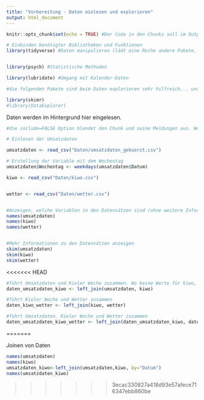 ```yaml
---
title: "Vorbereitung - Daten einlesen und explorieren"
output: html_document
---
```


```r
knitr::opts_chunk$set(echo = TRUE) #Der Code in den Chunks soll im Output stehen
```


```r

# Einbinden benötigter Bibliotheken und Funktionen
library(tidyverse) #Daten manipulieren (lädt eine Reihe andere Pakete, z.B. readr, dplyr, ggplot2) 


library(psych) #Statistische Methoden

library(lubridate) #Umgang mit Kalender-Daten

#die folgenden Pakete sind beim Daten explorieren sehr hilfreich... und vermutlich nicht vorinstalliert bei Euch

library(skimr)
#library(DataExplorer)

```


Daten werden im Hintergrund hier eingelesen.

```r
#die include=FALSE Option blendet den Chunk und seine Meldungen aus. Wenn Ihr genauer sehn wollt, was da passiert: Auf TRUE setzen

# Einlesen der Umsatzdaten

umsatzdaten <- read_csv("Daten/umsatzdaten_gekuerzt.csv")

# Erstellung der Variable mit dem Wochentag
umsatzdaten$Wochentag <- weekdays(umsatzdaten$Datum)

kiwo <- read_csv("Daten/kiwo.csv")


wetter <- read_csv("Daten/wetter.csv")



```

```r

#Anzeigen, welche Variablen in den Datensätzen sind (ohne weitere Information , nur Name) 
names(umsatzdaten) 
names(kiwo) 
names(wetter) 


#Mehr Informationen zu den Datensätzen anzeigen
skim(umsatzdaten)
skim(kiwo)
skim(wetter)

```

<<<<<<< HEAD
```r
#führt Umsatzdaten und Kieler Woche zusammen. Wo keine Werte für kiwo, werden N/A s erzeugt
daten_umsatzdaten_kiwo <- left_join(umsatzdaten, kiwo)
```
```r
#führt Kieler Woche und Wetter zusammen
daten_kiwo_wetter <- left_join(kiwo, wetter)
```
```r
#führt Umsatzdaten. Kieler Woche und Wetter zusammen
daten_umsatzdaten_kiwo_wetter <- left_join(daten_umsatzdaten_kiwo, daten_kiwo_wetter)
```

=======

Joinen von Daten

```r

names(umsatzdaten)
names(kiwo)
umsatzdaten_kiwo<-left_join(umsatzdaten,kiwo, by="Datum")
names(umsatzdaten_kiwo)
```


>>>>>>> 3ecac330827a418d93e57afece716347ebb860be

